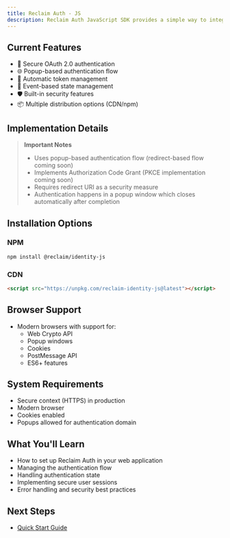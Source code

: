 ```yaml
---
title: Reclaim Auth - JS
description: Reclaim Auth JavaScript SDK provides a simple way to integrate Reclaim Protocol authentication into any web application. It offers a streamlined authentication experience with secure token management and event-based state handling.
---
```


## Current Features

- 🔐 Secure OAuth 2.0 authentication
- 🌐 Popup-based authentication flow
- 🔄 Automatic token management
- 📡 Event-based state management
- 🛡️ Built-in security features
- 📦 Multiple distribution options (CDN/npm)

## Implementation Details

> **Important Notes**
> - Uses popup-based authentication flow (redirect-based flow coming soon)
> - Implements Authorization Code Grant (PKCE implementation coming soon)
> - Requires redirect URI as a security measure
> - Authentication happens in a popup window which closes automatically after completion

## Installation Options

### NPM
```bash
npm install @reclaim/identity-js
```

### CDN
```html
<script src="https://unpkg.com/reclaim-identity-js@latest"></script>
```

## Browser Support

- Modern browsers with support for:
  - Web Crypto API
  - Popup windows
  - Cookies
  - PostMessage API
  - ES6+ features

## System Requirements

- Secure context (HTTPS) in production
- Modern browser
- Cookies enabled
- Popups allowed for authentication domain

## What You'll Learn

- How to set up Reclaim Auth in your web application
- Managing the authentication flow
- Handling authentication state
- Implementing secure user sessions
- Error handling and security best practices

## Next Steps

- [Quick Start Guide](/oauth-js/quickstart)
